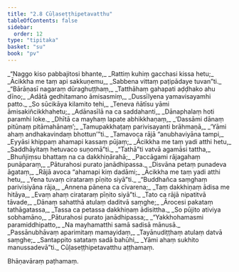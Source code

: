 ```yaml
---
title: "2.8 Cūḷaseṭṭhipetavatthu"
tableOfContents: false
sidebar:
  order: 12
type: "tipitaka"
basket: "su"
book: "pv"
---
```



<DynamicBreadcrumb />

<Division number="246" book="pv">

<Paragraph number="269" type="verses" book="pv">
_“Naggo kiso pabbajitosi bhante,_  
_Rattiṃ kuhiṃ gacchasi kissa hetu;_  
_Ācikkha me taṃ api sakkuṇemu,_  
_Sabbena vittaṃ paṭipādaye tuvan”ti._  

</Paragraph>

</Division>
<Division number="247" book="pv">

<Paragraph number="270" type="verses" book="pv">
_“Bārāṇasī nagaraṃ dūraghuṭṭhaṃ,_  
_Tatthāhaṃ gahapati aḍḍhako ahu dīno;_  
_Adātā gedhitamano āmisasmiṃ,_  
_Dussīlyena yamavisayamhi patto._  

</Paragraph>

</Division>
<Division number="248" book="pv">

<Paragraph number="271" type="verses" book="pv">
_So sūcikāya kilamito tehi,_  
_Teneva ñātīsu yāmi āmisakiñcikkhahetu;_  
_Adānasīlā na ca saddahanti,_  
_Dānaphalaṃ hoti paramhi loke._  

</Paragraph>

</Division>
<Division number="249" book="pv">

<Paragraph number="272" type="verses" book="pv">
_Dhītā ca mayhaṃ lapate abhikkhaṇaṃ,_  
_‘Dassāmi dānaṃ pitūnaṃ pitāmahānaṃ’;_  
_Tamupakkhaṭaṃ parivisayanti brāhmaṇā,_  
_‘Yāmi ahaṃ andhakavindaṃ bhottun’”ti._  

</Paragraph>

</Division>
<Division number="250" book="pv">

<Paragraph number="273" type="verses" book="pv">
_Tamavoca rājā “anubhaviyāna tampi,_  
_Eyyāsi khippaṃ ahamapi kassaṃ pūjaṃ;_  
_Ācikkha me taṃ yadi atthi hetu,_  
_Saddhāyitaṃ hetuvaco suṇomā”ti._  

</Paragraph>

</Division>
<Division number="251" book="pv">

<Paragraph number="274" type="verses" book="pv">
_“Tathā”ti vatvā agamāsi tattha,_  
_Bhuñjiṃsu bhattaṃ na ca dakkhiṇārahā;_  
_Paccāgami rājagahaṃ punāparaṃ,_  
_Pāturahosi purato janādhipassa._  

</Paragraph>

</Division>
<Division number="252" book="pv">

<Paragraph number="275" type="verses" book="pv">
_Disvāna petaṃ punadeva āgataṃ,_  
_Rājā avoca “ahamapi kiṃ dadāmi;_  
_Ācikkha me taṃ yadi atthi hetu,_  
_Yena tuvaṃ cirataraṃ pīṇito siyā”ti._  

</Paragraph>

</Division>
<Division number="253" book="pv">

<Paragraph number="276" type="verses" book="pv">
_“Buddhañca saṃghaṃ parivisiyāna rāja,_  
_Annena pānena ca cīvarena;_  
_Taṃ dakkhiṇaṃ ādisa me hitāya,_  
_Evaṃ ahaṃ cirataraṃ pīṇito siyā”ti._  

</Paragraph>

</Division>
<Division number="254" book="pv">

<Paragraph number="277" type="verses" book="pv">
_Tato ca rājā nipatitvā tāvade,_  
_Dānaṃ sahatthā atulaṃ daditvā saṃghe;_  
_Ārocesi pakataṃ tathāgatassa,_  
_Tassa ca petassa dakkhiṇaṃ ādisittha._  

</Paragraph>

</Division>
<Division number="255" book="pv">

<Paragraph number="278" type="verses" book="pv">
_So pūjito ativiya sobhamāno,_  
_Pāturahosi purato janādhipassa;_  
_“Yakkhohamasmi paramiddhipatto,_  
_Na mayhamatthi samā sadisā mānusā._  

</Paragraph>

</Division>
<Division number="256" book="pv">

<Paragraph number="279" type="verses" book="pv">
_Passānubhāvaṃ aparimitaṃ mamayidaṃ,_  
_Tayānudiṭṭhaṃ atulaṃ datvā saṃghe;_  
_Santappito satataṃ sadā bahūhi,_  
_Yāmi ahaṃ sukhito manussadevā”ti._  


</Paragraph>
</Division>

<Paragraph number="280" type="center" book="pv">
Cūḷaseṭṭhipetavatthu aṭṭhamaṃ.

  
Bhāṇavāraṃ paṭhamaṃ.
</Paragraph>